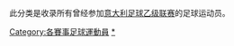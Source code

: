 此分类是收录所有曾经参加[[意大利足球乙级联赛|意大利足球乙级联赛]]的足球运动员。

[[Category:各賽事足球運動員|Category:各賽事足球運動員]]
[[Category:意大利足球乙级联赛|*]]